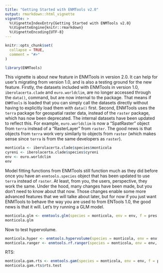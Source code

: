 ```yaml
---
title: "Getting Started with ENMTools v2.0"
output: rmarkdown::html_vignette
vignette: >
  %\VignetteIndexEntry{Getting Started with ENMTools v2.0}
  %\VignetteEngine{knitr::rmarkdown}
  %\VignetteEncoding{UTF-8}
---
```


```r
knitr::opts_chunk$set(
  collapse = TRUE,
  comment = "#>"
)
```

```r
library(ENMTools)
```

This vignette is about new feature in ENMTools in version 2.0. It can help for user's migrating from version 1.0, and is also a testing ground for the new feature. 
Firstly, the datasets included with ENMTools in version 1.0, `iberolacerta.clade` and `euro.worldclim`, are no longer accessed through the `data()`, command, but are now internal to the package. That means if `ENMTools` is loaded that you can simply call the datasets directly without having to explicitly load them with `data()` first.
Second, ENMTools uses the `terra` package for geospatial raster data, instead of the `raster` package, which has now been deprecated. The internal datasets have been updated to reflect this. For example, `euro.worldclim` is now a "SpatRaster" object from `terra` instead of a "RasterLayer" from `raster`. The good news is that objects from `terra` work very similarly to objects from `raster` (which makes sense since `terra` is from the same developers as `raster`).

```r
monticola <- iberolacerta.clade$species$monticola
cyreni <- iberolacerta.clade$species$cyreni
env <- euro.worldclim
env
```
Model fitting functions from ENMTools still function much as they did before once you have an `enmtools.species` object that has been updated to use `terra` instead of `raster`. At least, from you, the users, perspective, they work the same. Under the hood, many changes have been made, but you don't need to know about that now. Those changes enable some more advanced features that we will talke about later, but for now if you just want ENMTools to behave the way you are used to from ENTools 1.0, the good news is that it will. Let's try running a GLM model.

```r
monticola.glm <- enmtools.glm(species = monticola, env = env, f = pres ~ bio1 + bio12 + bio7, test.prop = 0.2)
monticola.glm


```

Now to test hypervolume.

```r
monticola.hyper <- enmtools.hypervolume(species = monticola, env = env[[c("bio1", "bio12", "bio7")]])
monticola.ranger <- enmtools.rf.ranger(species = monticola, env = env, f = pres ~ bio1 + bio12 + bio7, test.prop = 0.2)
```

RTS:

```r
monticola.gam.rts <- enmtools.gam(species = monticola, env = env, f = pres ~ bio1 + bio12 + bio7, test.prop = 0, rts.reps = 10)
monticola.gam.rts$rts.test
```
